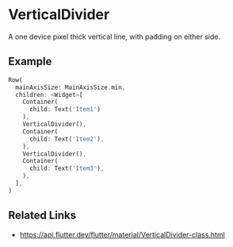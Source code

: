 

<Meta of={VerticalDividerStories} />

# VerticalDivider

A one device pixel thick vertical line, with padding on either side.

## Example

```dart liveslice=VerticalDivider
Row(
  mainAxisSize: MainAxisSize.min,
  children: <Widget>[
    Container(
      child: Text('Item1')
    ),
    VerticalDivider(),
    Container(
      child: Text('Item2'),
    ),
    VerticalDivider(),
    Container(
      child: Text('Item3'),
    ),
  ],
)
```

## Related Links

- https://api.flutter.dev/flutter/material/VerticalDivider-class.html
